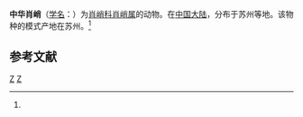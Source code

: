 {{Speciesbox
| taxon = Tetragnatha chinensis
| binomial_authority = (Chamberlin, 1924)<ref name='id13417'>{{cite web| url =http://www.bioinfo.cn/db05/BjdwSpecies.php?action=view&id=13417| title =中华肖峭| work =《中国动物物种编目数据库》| publisher =中国科学院微生物研究所| author =中国科学院动物研究所| accessdate =2009-04-28| deadurl =yes| archiveurl =https://web.archive.org/web/20160305060816/http://www.bioinfo.cn/db05/BjdwSpecies.php?action=view&id=13417| archivedate =2016-03-05}}</ref>
}}

'''中华肖峭'''（[[学名|学名]]：{{lang|la|''Tetragnatha chinensis''}}）为[[肖峭科|肖峭科]][[肖峭属|肖峭属]]的动物。在[[中国大陆|中国大陆]]，分布于苏州等地。该物种的模式产地在苏州。<ref name='id13417'/>

== 参考文献 ==
{{reflist}}

{{taxonbar}}
[[Category:_1924年描述的动物|Z]]
[[Category:肖峭属|Z]]